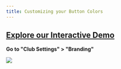```yaml
---
title: Customizing your Button Colors
---
```

## [Explore our Interactive Demo](https://intros-ai.navattic.com/4u2r0xpq)

**Go to "Club Settings" > "Branding"**

![](/images/changing-button-colors-1.png)
